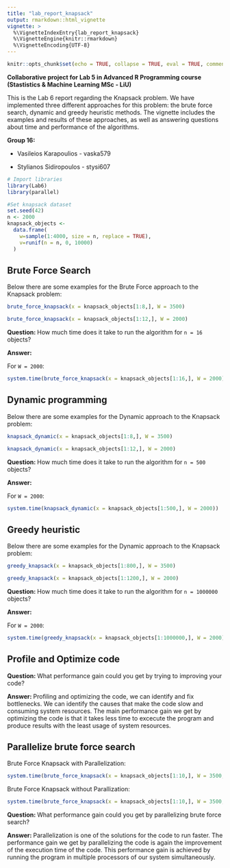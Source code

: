 ```yaml
---
title: "lab_report_knapsack"
output: rmarkdown::html_vignette
vignette: >
  %\VignetteIndexEntry{lab_report_knapsack}
  %\VignetteEngine{knitr::rmarkdown}
  %\VignetteEncoding{UTF-8}
---
```


```r
knitr::opts_chunk$set(echo = TRUE, collapse = TRUE, eval = TRUE, comment = "#>")
```

**Collaborative project for Lab 5 in Advanced R Programming course (Stastistics &amp; Machine Learning MSc - LiU)**

This is the Lab 6 report regarding the Knapsack problem. We have implemented three different approaches for this problem: the brute force search, dynamic and greedy heuristic methods. The vignette includes the examples and results of these approaches, as well as answering questions about time and performance of the algorithms.

**Group 16:**

* Vasileios Karapoulios - vaska579

* Stylianos Sidiropoulos - stysi607


```r
# Import libraries
library(Lab6)
library(parallel)

#Set knapsack dataset
set.seed(42)
n <- 2000
knapsack_objects <-
  data.frame(
    w=sample(1:4000, size = n, replace = TRUE),
    v=runif(n = n, 0, 10000)
  )
```

## Brute Force Search

Below there are some examples for the Brute Force approach to the Knapsack problem:

```r
brute_force_knapsack(x = knapsack_objects[1:8,], W = 3500)
```
```r
brute_force_knapsack(x = knapsack_objects[1:12,], W = 2000)
```

**Question: ** How much time does it take to run the algorithm for `n = 16` objects?

**Answer: ** 

For `W = 2000`:

```r
system.time(brute_force_knapsack(x = knapsack_objects[1:16,], W = 2000))
```

## Dynamic programming

Below there are some examples for the Dynamic approach to the Knapsack problem:

```r
knapsack_dynamic(x = knapsack_objects[1:8,], W = 3500)
```

```r
knapsack_dynamic(x = knapsack_objects[1:12,], W = 2000)
```

**Question: ** How much time does it take to run the algorithm for `n = 500` objects?

**Answer: ** 

For `W = 2000`:

```r
system.time(knapsack_dynamic(x = knapsack_objects[1:500,], W = 2000))
```

## Greedy heuristic

Below there are some examples for the Dynamic approach to the Knapsack problem:

```r
greedy_knapsack(x = knapsack_objects[1:800,], W = 3500)
```
```r
greedy_knapsack(x = knapsack_objects[1:1200,], W = 2000)
```

**Question: ** How much time does it take to run the algorithm for `n = 1000000` objects?

**Answer: ** 

For `W = 2000`:

```r
system.time(greedy_knapsack(x = knapsack_objects[1:1000000,], W = 2000))
```

## Profile and Optimize code

**Question: ** What performance gain could you get by trying to improving your code?

**Answer: ** Profiling and optimizing the code, we can identify and fix bottlenecks.  We can identify the causes that make the code slow and consuming system resources. The main performance gain we get by optimizing the code is that it takes less time to excecute the program and produce results with the least usage of system resources.

##  Parallelize brute force search

Brute Force Knapsack with Parallelization:

```r
system.time(brute_force_knapsack(x = knapsack_objects[1:10,], W = 3500, parallel = TRUE))
```

Brute Force Knapsack without Parallization:

```r
system.time(brute_force_knapsack(x = knapsack_objects[1:10,], W = 3500, parallel = FALSE))
```

**Question: ** What performance gain could you get by parallelizing brute force search?

**Answer: ** Parallelization is one of the solutions for the code to run faster. The performance gain we get by parallelizing the code is again the improvement of the execution time of the code. This performance gain is achieved by running the program in multiple processors of our system simultaneously.